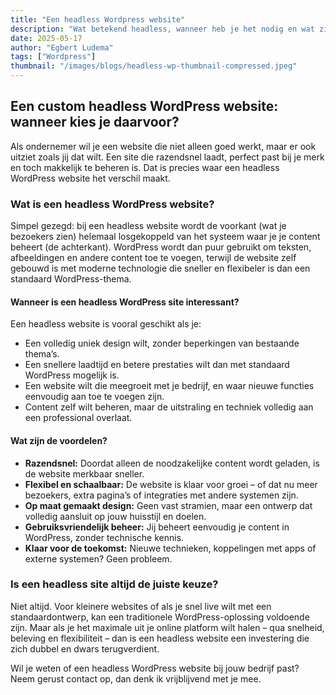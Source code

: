 ```yaml
---
title: "Een headless Wordpress website"
description: "Wat betekend headless, wanneer heb je het nodig en wat zijn de voordelen?"
date: 2025-05-17
author: "Egbert Ludema"
tags: ["Wordpress"]
thumbnail: "/images/blogs/headless-wp-thumbnail-compressed.jpeg"
---
```


## Een custom headless WordPress website: wanneer kies je daarvoor?
Als ondernemer wil je een website die niet alleen goed werkt, maar er ook uitziet zoals jij dat wilt. Een site die razendsnel laadt, perfect past bij je merk en toch makkelijk te beheren is. Dat is precies waar een headless WordPress website het verschil maakt.

### Wat is een headless WordPress website?
Simpel gezegd: bij een headless website wordt de voorkant (wat je bezoekers zien) helemaal losgekoppeld van het systeem waar je je content beheert (de achterkant). WordPress wordt dan puur gebruikt om teksten, afbeeldingen en andere content toe te voegen, terwijl de website zelf gebouwd is met moderne technologie die sneller en flexibeler is dan een standaard WordPress-thema.

#### Wanneer is een headless WordPress site interessant?
Een headless website is vooral geschikt als je:
- Een volledig uniek design wilt, zonder beperkingen van bestaande thema’s.
- Een snellere laadtijd en betere prestaties wilt dan met standaard WordPress mogelijk is.
- Een website wilt die meegroeit met je bedrijf, en waar nieuwe functies eenvoudig aan toe te voegen zijn.
- Content zelf wilt beheren, maar de uitstraling en techniek volledig aan een professional overlaat.

#### Wat zijn de voordelen?
- **Razendsnel:** Doordat alleen de noodzakelijke content wordt geladen, is de website merkbaar sneller.
- **Flexibel en schaalbaar:** De website is klaar voor groei – of dat nu meer bezoekers, extra pagina’s of integraties met andere systemen zijn.
- **Op maat gemaakt design:** Geen vast stramien, maar een ontwerp dat volledig aansluit op jouw huisstijl en doelen.
- **Gebruiksvriendelijk beheer:** Jij beheert eenvoudig je content in WordPress, zonder technische kennis.
- **Klaar voor de toekomst:** Nieuwe technieken, koppelingen met apps of externe systemen? Geen probleem.

### Is een headless site altijd de juiste keuze?
Niet altijd. Voor kleinere websites of als je snel live wilt met een standaardontwerp, kan een traditionele WordPress-oplossing voldoende zijn. Maar als je het maximale uit je online platform wilt halen – qua snelheid, beleving en flexibiliteit – dan is een headless website een investering die zich dubbel en dwars terugverdient.

Wil je weten of een headless WordPress website bij jouw bedrijf past? Neem gerust contact op, dan denk ik vrijblijvend met je mee.